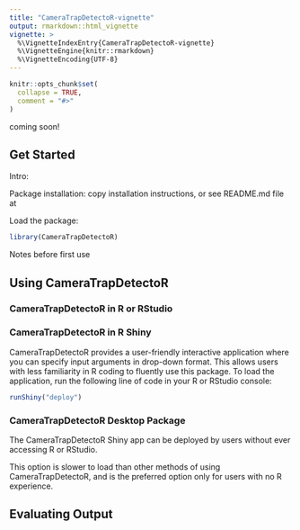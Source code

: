 ```yaml
---
title: "CameraTrapDetectoR-vignette"
output: rmarkdown::html_vignette
vignette: >
  %\VignetteIndexEntry{CameraTrapDetectoR-vignette}
  %\VignetteEngine{knitr::rmarkdown}
  %\VignetteEncoding{UTF-8}
---
```


```r
knitr::opts_chunk$set(
  collapse = TRUE,
  comment = "#>"
)
```


coming soon!  

## Get Started 

Intro: 

Package installation: copy installation instructions, or see README.md file at \url{https://github.com/CameraTrapDetectoR/CameraTrapDetectoR}

Load the package:  
```r
library(CameraTrapDetectoR)
```

Notes before first use  

## Using CameraTrapDetectoR  

### CameraTrapDetectoR in R or RStudio  



### CameraTrapDetectoR in R Shiny  
CameraTrapDetectoR provides a user-friendly interactive application where you can specify input arguments in drop-down format. This allows users with less familiarity in R coding to fluently use this package. To load the application, run the following line of code in your R or RStudio console:  
  
```r
runShiny("deploy")
```

### CameraTrapDetectoR Desktop Package    
The CameraTrapDetectoR Shiny app can be deployed by users without ever accessing R or RStudio.

This option is slower to load than other methods of using CameraTrapDetectoR, and is the preferred option only for users with no R experience.   


## Evaluating Output  



